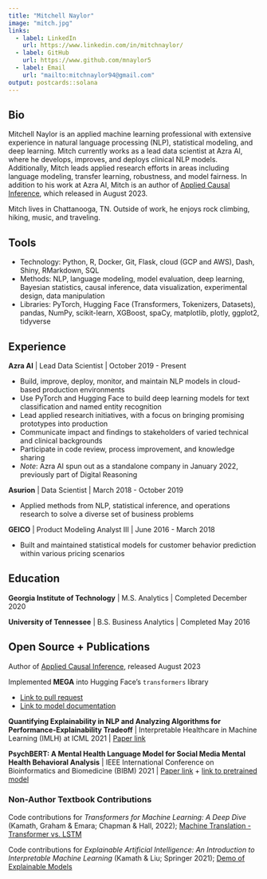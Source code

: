 ```yaml
---
title: "Mitchell Naylor"
image: "mitch.jpg"
links:
  - label: LinkedIn
    url: https://www.linkedin.com/in/mitchnaylor/
  - label: GitHub
    url: https://www.github.com/mnaylor5
  - label: Email
    url: "mailto:mitchnaylor94@gmail.com"
output: postcards::solana
---
```


## Bio

Mitchell Naylor is an applied machine learning professional with extensive experience in natural language processing (NLP), statistical modeling, and deep learning. Mitch currently works as a lead data scientist at Azra AI, where he develops, improves, and deploys clinical NLP models. Additionally, Mitch leads applied research efforts in areas including language modeling, transfer learning, robustness, and model fairness. In addition to his work at Azra AI, Mitch is an author of [Applied Causal Inference](https://appliedcausalinference.github.io/aci_book/), which released in August 2023.

Mitch lives in Chattanooga, TN. Outside of work, he enjoys rock climbing, hiking, music, and traveling.

## Tools

* Technology: Python, R, Docker, Git, Flask, cloud (GCP and AWS), Dash, Shiny, RMarkdown, SQL
* Methods: NLP, language modeling, model evaluation, deep learning, Bayesian statistics, causal inference, data visualization, experimental design, data manipulation
* Libraries: PyTorch, Hugging Face (Transformers, Tokenizers, Datasets), pandas, NumPy, scikit-learn, XGBoost, spaCy, matplotlib, plotly, ggplot2, tidyverse

## Experience

**Azra AI** | Lead Data Scientist | October 2019 - Present 

* Build, improve, deploy, monitor, and maintain NLP models in cloud-based production environments
* Use PyTorch and Hugging Face to build deep learning models for text classification and named entity recognition
* Lead applied research initiatives, with a focus on bringing promising prototypes into production 
* Communicate impact and findings to stakeholders of varied technical and clinical backgrounds
* Participate in code review, process improvement, and knowledge sharing
* *Note*: Azra AI spun out as a standalone company in January 2022, previously part of Digital Reasoning

**Asurion** | Data Scientist | March 2018 - October 2019

* Applied methods from NLP, statistical inference, and operations research to solve a diverse set of business problems

**GEICO** | Product Modeling Analyst III | June 2016 - March 2018

* Built and maintained statistical models for customer behavior prediction within various pricing scenarios

## Education

**Georgia Institute of Technology** | M.S. Analytics | Completed December 2020

**University of Tennessee** | B.S. Business Analytics | Completed May 2016

## Open Source + Publications

Author of [Applied Causal Inference](https://appliedcausalinference.github.io/aci_book/), released August 2023

Implemented **MEGA** into Hugging Face's `transformers` library

* [Link to pull request](https://github.com/huggingface/transformers/pull/21766) 
* [Link to model documentation](https://huggingface.co/docs/transformers/main/en/model_doc/mega)

**Quantifying Explainability in NLP and Analyzing Algorithms for Performance-Explainability Tradeoff** | Interpretable Healthcare in Machine Learning (IMLH) at ICML 2021 | [Paper link](https://arxiv.org/abs/2107.05693)

**PsychBERT: A Mental Health Language Model for Social Media Mental Health Behavioral Analysis** | IEEE International Conference on Bioinformatics and Biomedicine (BIBM) 2021 | [Paper link](https://ieeexplore.ieee.org/document/9669469) + [link to pretrained model](https://huggingface.co/mnaylor/psychbert-cased)

### Non-Author Textbook Contributions

Code contributions for _Transformers for Machine Learning: A Deep Dive_ (Kamath, Graham & Emara; Chapman & Hall, 2022); [Machine Translation - Transformer vs. LSTM](https://colab.research.google.com/drive/1jXHRzWvN3Zrlyzbt_2gFbwy4GPSltPNZ?usp=sharing)

Code contributions for _Explainable Artificial Intelligence: An Introduction to Interpretable Machine Learning_ (Kamath & Liu; Springer 2021); [Demo of Explainable Models](https://colab.research.google.com/drive/1ze6OdzK8xqn1LZZL8WMoQ_UKuWqH9dQw?usp=sharing)